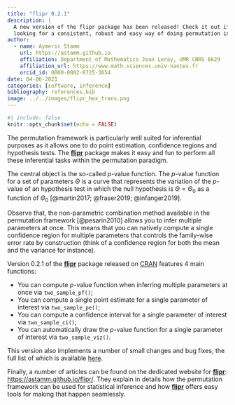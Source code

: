 ```yaml
---
title: "flipr 0.2.1"
description: |
  A new version of the flipr package has been released! Check it out if you are 
  looking for a consistent, robust and easy way of doing permutation inference.
author:
  - name: Aymeric Stamm
    url: https://astamm.github.io
    affiliation: Department of Mathematics Jean Leray, UMR CNRS 6629
    affiliation_url: https://www.math.sciences.univ-nantes.fr
    orcid_id: 0000-0002-8725-3654
date: 04-06-2021
categories: [software, inference]
bibliography: references.bib
image: ../../images/flipr_hex_trans.png
---
```


```r
#| include: false
knitr::opts_chunk$set(echo = FALSE)
```

The permutation framework is particularly well suited for inferential purposes
as it allows one to do point estimation, confidence regions and hypothesis
tests. The [**flipr**](https://astamm.github.io/flipr/) package makes it easy
and fun to perform all these inferential tasks within the permutation paradigm.

The central object is the so-called $p$-value function. The $p$-value function
for a set of parameters $\Theta$ is a curve that represents the variation of the
$p$-value of an hypothesis test in which the null hypothesis is $\Theta =
\Theta_0$ as a function of $\Theta_0$ [@martin2017; @fraser2019; @infanger2019].

Observe that, the non-parametric combination method available in the permutation
framework [@pesarin2010] allows you to infer multiple parameters at once. This
means that you can natively compute a single confidence region for multiple
parameters that controls the family-wise error rate by construction (think of a
confidence region for both the mean and the variance for instance).

Version 0.2.1 of the [**flipr**](https://astamm.github.io/flipr/) package
released on [CRAN](https://cran.r-project.org/web/packages/flipr/index.html)
features $4$ main functions:

-   You can compute $p$-value function when inferring multiple parameters at
once via `two_sample_pf()`;
-   You can compute a single point estimate for a single parameter of interest
via `two_sample_pe()`;
-   You can compute a confidence interval for a single parameter of interest via
`two_sample_ci()`;
-   You can automatically draw the $p$-value function for a single parameter of
interest via `two_sample_viz()`.

This version also implements a number of small changes and bug fixes, the full
list of which is available
[here](https://astamm.github.io/flipr/news/index.html).

Finally, a number of articles can be found on the dedicated website for
[**flipr**](https://astamm.github.io/flipr/): <https://astamm.github.io/flipr/>.
They explain in details how the permutation framework can be used for
statistical inference and how [**flipr**](https://astamm.github.io/flipr/)
offers easy tools for making that happen seamlessly.
